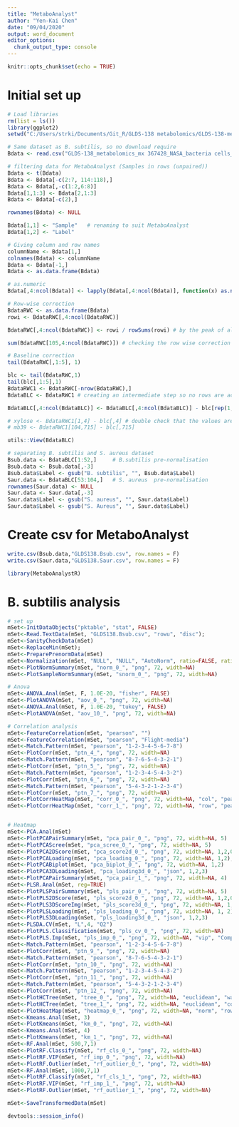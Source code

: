 ```yaml
---
title: "MetaboAnalyst"
author: "Yen-Kai Chen"
date: "09/04/2020"
output: word_document
editor_options: 
  chunk_output_type: console
---
```


```r
knitr::opts_chunk$set(echo = TRUE)
```
# Initial set up
```r
# Load libraries
rm(list = ls())
library(ggplot2)
setwd("C:/Users/strki/Documents/Git_R/GLDS-138 metabolomics/GLDS-138-metabolomics")

# Same dataset as B. subtilis, so no download require
Bdata <- read.csv("GLDS-138_metabolomics_mx 367428_NASA_bacteria cells_09-2017_submit.csv", stringsAsFactors = FALSE)

# filtering data for MetaboAnalyst (Samples in rows (unpaired))
Bdata <- t(Bdata)
Bdata <- Bdata[-c(2:7, 114:118),]
Bdata <- Bdata[,-c(1:2,6:8)]
Bdata[1,1:3] <- Bdata[2,1:3]
Bdata <- Bdata[-c(2),]

rownames(Bdata) <- NULL

Bdata[1,1] <- "Sample"   # renaming to suit MetaboAnalyst
Bdata[1,2] <- "Label"

# Giving column and row names
columnName <- Bdata[1,]
colnames(Bdata) <- columnName
Bdata <- Bdata[-1,]
Bdata <- as.data.frame(Bdata)

# as.numeric
Bdata[,4:ncol(Bdata)] <- lapply(Bdata[,4:ncol(Bdata)], function(x) as.numeric(as.character(x)))
```
```r
# Row-wise correction
BdataRWC <- as.data.frame(Bdata)
rowi <- BdataRWC[,4:ncol(BdataRWC)]

BdataRWC[,4:ncol(BdataRWC)] <- rowi / rowSums(rowi) # by the peak of all sums

sum(BdataRWC[105,4:ncol(BdataRWC)]) # checking the row wise correction worked well

# Baseline correction
tail(BdataRWC[,1:5], 1)

blc <- tail(BdataRWC,1)
tail(blc[,1:5],1)
BdataRWC1 <- BdataRWC[-nrow(BdataRWC),]
BdataBLC <- BdataRWC1 # creating an intermediate step so no rows are accidentally deleted

BdataBLC[,4:ncol(BdataBLC)] <- BdataBLC[,4:ncol(BdataBLC)] - blc[rep(1,104),4:ncol(blc)]

# xylose <- BdataRWC1[1,4] - blc[,4] # double check that the values are correct
# mb39 <- BdataRWC1[104,715] - blc[,715]

utils::View(BdataBLC)

# separating B. subtilis and S. aureus dataset
Bsub.data <- BdataBLC[1:52,]     # B.subtilis pre-normalisation
Bsub.data <- Bsub.data[,-3]
Bsub.data$Label <- gsub("B. subtilis", "", Bsub.data$Label)
Saur.data <- BdataBLC[53:104,]   # S. aureus  pre-normalisation
rownames(Saur.data) <- NULL
Saur.data <- Saur.data[,-3]
Saur.data$Label <- gsub("S. aureus", "", Saur.data$Label)
Saur.data$Label <- gsub("S. Aureus", "", Saur.data$Label)
```
# Create csv for MetaboAnalyst
```r
write.csv(Bsub.data,"GLDS138.Bsub.csv", row.names = F)
write.csv(Saur.data,"GLDS138.Saur.csv", row.names = F)

library(MetaboAnalystR)
```
# B. subtilis analysis
```r
# set up
mSet<-InitDataObjects("pktable", "stat", FALSE)
mSet<-Read.TextData(mSet, "GLDS138.Bsub.csv", "rowu", "disc");
mSet<-SanityCheckData(mSet)
mSet<-ReplaceMin(mSet);
mSet<-PreparePrenormData(mSet)
mSet<-Normalization(mSet, "NULL", "NULL", "AutoNorm", ratio=FALSE, ratioNum=20)
mSet<-PlotNormSummary(mSet, "norm_0_", "png", 72, width=NA)
mSet<-PlotSampleNormSummary(mSet, "snorm_0_", "png", 72, width=NA)

# Anova
mSet<-ANOVA.Anal(mSet, F, 1.0E-20, "fisher", FALSE)
mSet<-PlotANOVA(mSet, "aov_0_", "png", 72, width=NA)
mSet<-ANOVA.Anal(mSet, F, 1.0E-20, "tukey", FALSE)
mSet<-PlotANOVA(mSet, "aov_10_", "png", 72, width=NA)

# Correlation analysis
mSet<-FeatureCorrelation(mSet, "pearson", "")
mSet<-FeatureCorrelation(mSet, "pearson", "Flight-media")
mSet<-Match.Pattern(mSet, "pearson", "1-2-3-4-5-6-7-8")
mSet<-PlotCorr(mSet, "ptn_4_", "png", 72, width=NA)
mSet<-Match.Pattern(mSet, "pearson", "8-7-6-5-4-3-2-1")
mSet<-PlotCorr(mSet, "ptn_5_", "png", 72, width=NA)
mSet<-Match.Pattern(mSet, "pearson", "1-2-3-4-5-4-3-2")
mSet<-PlotCorr(mSet, "ptn_6_", "png", 72, width=NA)
mSet<-Match.Pattern(mSet, "pearson", "5-4-3-2-1-2-3-4")
mSet<-PlotCorr(mSet, "ptn_7_", "png", 72, width=NA)
mSet<-PlotCorrHeatMap(mSet, "corr_0_", "png", 72, width=NA, "col", "pearson", "bwm", "overview", F, F, F, 100)
mSet<-PlotCorrHeatMap(mSet, "corr_1_", "png", 72, width=NA, "row", "pearson", "bwm", "overview", F, F, F, 999)


# Heatmap
mSet<-PCA.Anal(mSet)
mSet<-PlotPCAPairSummary(mSet, "pca_pair_0_", "png", 72, width=NA, 5)
mSet<-PlotPCAScree(mSet, "pca_scree_0_", "png", 72, width=NA, 5)
mSet<-PlotPCA2DScore(mSet, "pca_score2d_0_", "png", 72, width=NA, 1,2,0.95,0,0)
mSet<-PlotPCALoading(mSet, "pca_loading_0_", "png", 72, width=NA, 1,2);
mSet<-PlotPCABiplot(mSet, "pca_biplot_0_", "png", 72, width=NA, 1,2)
mSet<-PlotPCA3DLoading(mSet, "pca_loading3d_0_", "json", 1,2,3)
mSet<-PlotPCAPairSummary(mSet, "pca_pair_1_", "png", 72, width=NA, 4)
mSet<-PLSR.Anal(mSet, reg=TRUE)
mSet<-PlotPLSPairSummary(mSet, "pls_pair_0_", "png", 72, width=NA, 5)
mSet<-PlotPLS2DScore(mSet, "pls_score2d_0_", "png", 72, width=NA, 1,2,0.95,0,0)
mSet<-PlotPLS3DScoreImg(mSet, "pls_score3d_0_", "png", 72, width=NA, 1,2,3, 40)
mSet<-PlotPLSLoading(mSet, "pls_loading_0_", "png", 72, width=NA, 1, 2);
mSet<-PlotPLS3DLoading(mSet, "pls_loading3d_0_", "json", 1,2,3)
mSet<-PLSDA.CV(mSet, "L",4, "Q2")
mSet<-PlotPLS.Classification(mSet, "pls_cv_0_", "png", 72, width=NA)
mSet<-PlotPLS.Imp(mSet, "pls_imp_0_", "png", 72, width=NA, "vip", "Comp. 1", 15,FALSE)
mSet<-Match.Pattern(mSet, "pearson", "1-2-3-4-5-6-7-8")
mSet<-PlotCorr(mSet, "ptn_9_", "png", 72, width=NA)
mSet<-Match.Pattern(mSet, "pearson", "8-7-6-5-4-3-2-1")
mSet<-PlotCorr(mSet, "ptn_10_", "png", 72, width=NA)
mSet<-Match.Pattern(mSet, "pearson", "1-2-3-4-5-4-3-2")
mSet<-PlotCorr(mSet, "ptn_11_", "png", 72, width=NA)
mSet<-Match.Pattern(mSet, "pearson", "5-4-3-2-1-2-3-4")
mSet<-PlotCorr(mSet, "ptn_12_", "png", 72, width=NA)
mSet<-PlotHCTree(mSet, "tree_0_", "png", 72, width=NA, "euclidean", "ward.D")
mSet<-PlotHCTree(mSet, "tree_1_", "png", 72, width=NA, "euclidean", "complete")
mSet<-PlotHeatMap(mSet, "heatmap_0_", "png", 72, width=NA, "norm", "row", "euclidean", "ward.D","bwm", "overview", T, T, NA, T, F)
mSet<-Kmeans.Anal(mSet, 3)
mSet<-PlotKmeans(mSet, "km_0_", "png", 72, width=NA)
mSet<-Kmeans.Anal(mSet, 4)
mSet<-PlotKmeans(mSet, "km_1_", "png", 72, width=NA)
mSet<-RF.Anal(mSet, 500,7,1)
mSet<-PlotRF.Classify(mSet, "rf_cls_0_", "png", 72, width=NA)
mSet<-PlotRF.VIP(mSet, "rf_imp_0_", "png", 72, width=NA)
mSet<-PlotRF.Outlier(mSet, "rf_outlier_0_", "png", 72, width=NA)
mSet<-RF.Anal(mSet, 1000,7,1)
mSet<-PlotRF.Classify(mSet, "rf_cls_1_", "png", 72, width=NA)
mSet<-PlotRF.VIP(mSet, "rf_imp_1_", "png", 72, width=NA)
mSet<-PlotRF.Outlier(mSet, "rf_outlier_1_", "png", 72, width=NA)

mSet<-SaveTransformedData(mSet)
```
























```r
devtools::session_info()
```